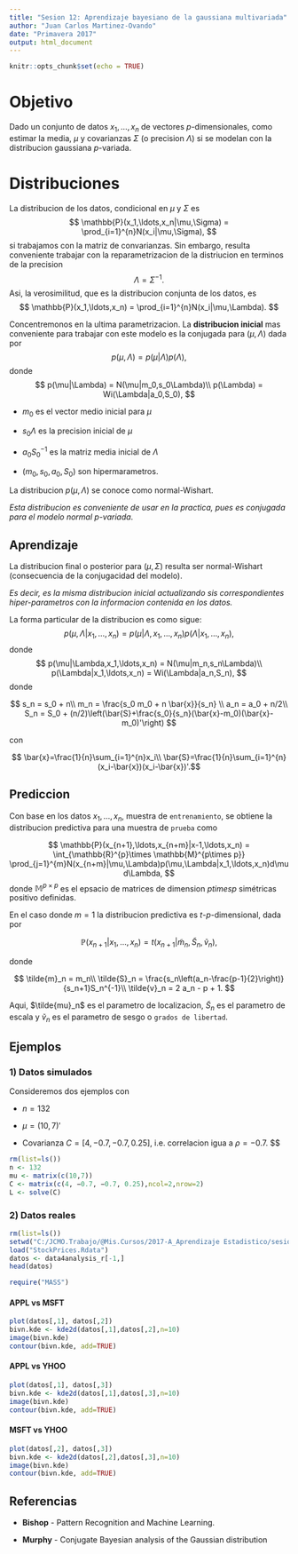 ```yaml
---
title: "Sesion 12: Aprendizaje bayesiano de la gaussiana multivariada"
author: "Juan Carlos Martinez-Ovando"
date: "Primavera 2017"
output: html_document
---
```


```r
knitr::opts_chunk$set(echo = TRUE)
```

# Objetivo

Dado un conjunto de datos $x_1,\ldots,x_n$ de vectores $p$-dimensionales, como estimar la media, $\mu$ y covarianzas $\Sigma$ (o precision $\Lambda$) si se modelan con la distribucion gaussiana $p$-variada.

# Distribuciones

La distribucion de los datos, condicional en $\mu$ y $\Sigma$ es 
$$
\mathbb{P}(x_1,\ldots,x_n|\mu,\Sigma)
= \prod_{i=1}^{n}N(x_i|\mu,\Sigma),
$$
si trabajamos con la matriz de convarianzas. Sin embargo, resulta conveniente trabajar con la reparametrizacion de la distriucion en terminos de la precision 
$$
\Lambda=\Sigma^{-1}.
$$ 
Asi, la verosimilitud, que es la distribucion conjunta de los datos, es
$$
\mathbb{P}(x_1,\ldots,x_n)
= \prod_{i=1}^{n}N(x_i|\mu,\Lambda).
$$

Concentremonos en la ultima parametrizacion. La **distribucion inicial** mas conveniente para trabajar con este modelo es la conjugada para $(\mu,\Lambda)$ dada por
$$
p(\mu,\Lambda)=p(\mu|\Lambda)p(\Lambda),
$$
donde 
$$
p(\mu|\Lambda) = N(\mu|m_0,s_0\Lambda)\\
p(\Lambda) = Wi(\Lambda|a_0,S_0),
$$

* $m_0$ es el vector medio inicial para $\mu$

* $s_0\Lambda$ es la precision inicial de $\mu$

* $a_0 S_0^{-1}$ es la matriz media inicial de $\Lambda$

* $(m_0,s_0,a_0,S_0)$ son hipermarametros.

La distribucion $p(\mu,\Lambda)$ se conoce como normal-Wishart. 

_Esta distribucion es conveniente de usar en la practica, pues es conjugada para el modelo normal $p$-variada_.

## Aprendizaje

La distribucion final o posterior para $(\mu,\Sigma)$ resulta ser normal-Wishart (consecuencia de la conjugacidad del modelo). 

_Es decir, es la misma distribucion inicial actualizando sis correspondientes hiper-parametros con la informacion contenida en los datos._

La forma particular de la distribucion es como sigue:
$$
p(\mu,\Lambda|x_1,\ldots,x_n)=p(\mu|\Lambda,x_1,\ldots,x_n)p(\Lambda|x_1,\ldots,x_n),
$$
donde 
$$
p(\mu|\Lambda,x_1,\ldots,x_n) = N(\mu|m_n,s_n\Lambda)\\
p(\Lambda|x_1,\ldots,x_n) = Wi(\Lambda|a_n,S_n),
$$
donde 

$$
s_n = s_0 + n\\
m_n = \frac{s_0 m_0 + n \bar{x}}{s_n} \\
a_n = a_0 + n/2\\
S_n = S_0 + (n/2)\left(\bar{S}+\frac{s_0}{s_n}(\bar{x}-m_0)(\bar{x}-m_0)'\right)
$$

con

$$
\bar{x}=\frac{1}{n}\sum_{i=1}^{n}x_i\\
\bar{S}=\frac{1}{n}\sum_{i=1}^{n}(x_i-\bar{x})(x_i-\bar{x})'.$$

## Prediccion

Con base en los datos $x_1,\ldots,x_n$, muestra de `entrenamiento`, se obtiene la distribucion predictiva para una muestra de `prueba` como 

$$
\mathbb{P}(x_{n+1},\ldots,x_{n+m}|x-1,\ldots,x_n)
= \int_{\mathbb{R}^{p}\times \mathbb{M}^{p\times p}}
\prod_{j=1}^{m}N(x_{n+m}|\mu,\Lambda)p(\mu,\Lambda|x_1,\ldots,x_n)d\mu d\Lambda,
$$
donde $\mathbb{M}^{p\times p}$ es el epsacio de matrices de dimension $p times p$ simétricas positivo definidas.

En el caso donde $m=1$ la distribucion predictiva es $t$-$p$-dimensional, dada por

$$
\mathbb{P}(x_{n+1}|x_1,\ldots,x_n)
= 
t\left(x_{n+1}|\tilde{m}_n,\tilde{S}_n,\tilde{v}_n\right),
$$

donde 

$$
\tilde{m}_n = m_n\\
\tilde{S}_n = \frac{s_n\left(a_n-\frac{p-1}{2}\right)}{s_n+1}S_n^{-1}\\
\tilde{v}_n = 2 a_n - p + 1. 
$$

Aqui, $\tilde{mu}_n$ es el parametro de localizacion, $\tilde{S}_n$ es el parametro de escala y $\tilde{v}_n$ es el parametro de sesgo o `grados de libertad`.

## Ejemplos

### 1) Datos simulados

Consideremos dos ejemplos con 

* $n = 132$

* $\mu = (10, 7)'$ 

* Covarianza $C = [4, −0.7, −0.7, 0.25]$, i.e. correlacion  igua a $\rho = −0.7$.
$$

```r
rm(list=ls())
n <- 132
mu <- matrix(c(10,7))
C <- matrix(c(4, −0.7, −0.7, 0.25),ncol=2,nrow=2)
L <- solve(C)
```

### 2) Datos reales

```r
rm(list=ls())
setwd("C:/JCMO.Trabajo/@Mis.Cursos/2017-A_Aprendizaje Estadistico/sesiones/")
load("StockPrices.Rdata")
datos <- data4analysis_r[-1,]
head(datos)

require("MASS")
```

#### APPL vs MSFT

```r
plot(datos[,1], datos[,2])
bivn.kde <- kde2d(datos[,1],datos[,2],n=10) 
image(bivn.kde)
contour(bivn.kde, add=TRUE)
````

#### APPL vs YHOO

```r
plot(datos[,1], datos[,3])
bivn.kde <- kde2d(datos[,1],datos[,3],n=10) 
image(bivn.kde)
contour(bivn.kde, add=TRUE)
````

#### MSFT vs YHOO

```r
plot(datos[,2], datos[,3])
bivn.kde <- kde2d(datos[,2],datos[,3],n=10) 
image(bivn.kde)
contour(bivn.kde, add=TRUE)
````

## Referencias

* **Bishop** - Pattern Recognition and Machine Learning. 

* **Murphy** - Conjugate Bayesian analysis of the Gaussian distribution